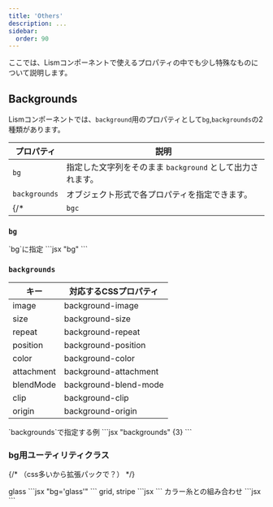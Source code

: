 ```yaml
---
title: 'Others'
description: ...
sidebar:
  order: 90
---
```




ここでは、Lismコンポーネントで使えるプロパティの中でも少し特殊なものについて説明します。

## Backgrounds

Lismコンポーネントでは、`background`用のプロパティとして`bg`,`backgrounds`の2種類があります。

| プロパティ | 説明 |
|---|---|
|`bg`| 指定した文字列をそのまま `background` として出力されます。 |
|`backgrounds`| オブジェクト形式で各プロパティを指定できます。|
{/* |`bgc`| `background-color` として出力されます。 | */}


### `bg`

<Preview>
	<PreviewTitle>`bg`に指定</PreviewTitle>
	<PreviewArea p={0}>
		<Box aspect='16/9' bg="url(/img.jpg) center / 50%"></Box>
	</PreviewArea>
	<PreviewCode>
		```jsx "bg"
		<Box aspect='16/9' bg="url(/img.jpg) center / 50%"></Box>
		```
	</PreviewCode>
</Preview>


### `backgrounds`



| キー | 対応するCSSプロパティ |
|---|---|
|image|background-image|
|size|background-size|
|repeat|background-repeat|
|position|background-position|
|color|background-color|
|attachment|background-attachment|
|blendMode|background-blend-mode|
|clip|background-clip|
|origin|background-origin|



<Preview>
	<PreviewTitle>`backgrounds`で指定する例</PreviewTitle>
	<PreviewArea p={0}>
		<Box
			aspect='16/9'
			backgrounds={{image: 'url(/img.jpg)', position: 'center', size: '50%'}}
		></Box>
	</PreviewArea>
	<PreviewCode>
		```jsx "backgrounds" {3}
		<Box
			aspect='16/9'
			backgrounds={{image: 'url(/img.jpg)', position: 'center', size: '50%'}}
		></Box>
		```
	</PreviewCode>
</Preview>


### bg用ユーティリティクラス

{/* （css多いから拡張パックで？） */}

<Preview>
	<PreviewTitle>glass</PreviewTitle>
	<PreviewArea p={20}>
		<Frame aspect='16/9'>
			<Media src='/img/img-1.jpg' alt='' width='960' height='640'/>
			<Layer bg='glass' position='center' p='box:l' bdrs='m' bxsh='4'>
				<DammyText />
			</Layer>
		</Frame>
	</PreviewArea>
	<PreviewCode>
		```jsx "bg='glass'"
		<Frame aspect='16/9'>
			<Media src='/img/img-1.jpg' alt='' width='960' height='640'/>
			<Layer bg='glass' position='center' p='box:l' bdrs='m' bxsh='4'>
				<DammyText />
			</Layer>
		</Frame>
		```
	</PreviewCode>
</Preview>


<Preview>
	<PreviewTitle>grid, stripe</PreviewTitle>
	<PreviewArea resize nogrid p={20}>
		<Box bg='grid' p='box:l'>
			<DammyText />
		</Box>
		<Box bg='stripe' p='box:l'>
			<DammyText />
		</Box>
	</PreviewArea>
	<PreviewCode>
		```jsx
		<Box bg='grid' p='box:l'>
			<DammyText />
		</Box>
		<Box bg='stripe' p='box:l'>
			<DammyText />
		</Box>
		```
	</PreviewCode>
</Preview>



<Preview>
	<PreviewTitle>カラー糸との組み合わせ</PreviewTitle>
	<PreviewArea resize nogrid p={20}>
		<Box bg='stripe' p='box:l' boxcolor='gray'>
			<DammyText />
		</Box>
		<Box bg='stripe' p='box:l' bgc='gray:10%'>
			<DammyText />
		</Box>
		<Box bg='grid' p='box:l' boxcolor='blue'>
			<DammyText />
		</Box>
		<Box bg='grid' p='box:l' bgc='blue:15%'>
			<DammyText />
		</Box>
	</PreviewArea>
	<PreviewCode>
		```jsx
		<Box bg='stripe' p='box:l' boxcolor='gray'>
			<DammyText />
		</Box>
		<Box bg='stripe' p='box:l' bgc='gray:10%'>
			<DammyText />
		</Box>
		<Box bg='grid' p='box:l' boxcolor='blue'>
			<DammyText />
		</Box>
		<Box bg='grid' p='box:l' bgc='blue:15%'>
			<DammyText />
		</Box>
		```
	</PreviewCode>
</Preview>

